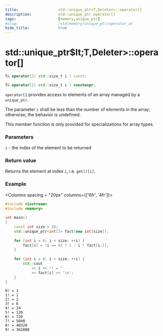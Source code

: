 ```yaml
---
title:                  std::unique_ptr<T,Deleter>::operator[]
description:            std::unique_ptr operator[]
tags:                   [memory,unique_ptr]
#slug:                  /std/memory/unique_ptr/operator_at
hide_title:             true
---
```


# std::unique_ptr$lt;T,Deleter>::operator[]

``` cpp title="Since C++11"
T& operator[]( std::size_t i ) const;
```
```cpp title="Since C++23"
T& operator[]( std::size_t i ) constexpr;
```


`operator[]` provides access to elements of an array managed by a `unique_ptr`.

The parameter `i` shall be less than the number of elements in the array; otherwise, the behavior is undefined.

This member function is only provided for specializations for array types.

### Parameters
`i` - the index of the element to be returned
### Return value
Returns the element at index `i`, i.e. `get()[i]`.


### Example

<Columns spacing = "20px" columns={['6fr', '4fr']}>
<div>

```cpp
#include <iostream>
#include <memory>
 
int main() 
{
    const int size = 10; 
    std::unique_ptr<int[]> fact(new int[size]);
 
    for (int i = 0; i < size; ++i) {
        fact[i] = (i == 0) ? 1 : i * fact[i-1];
    }
 
    for (int i = 0; i < size; ++i) {
        std::cout 
            << i << "! = " 
            << fact[i] << '\n';
    }
}
```

</div>

<div>

```plaintext title="Result"
0! = 1
1! = 1
2! = 2
3! = 6
4! = 24
5! = 120
6! = 720
7! = 5040
8! = 40320
9! = 362880
```

</div>
</Columns>